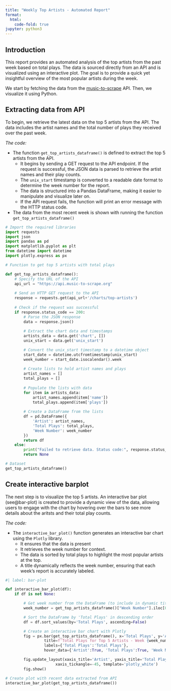 ```yaml
---
title: "Weekly Top Artists - Automated Report"
format:
  html:
    code-fold: true
jupyter: python3
---
```


## Introduction 

This report provides an automated analysis of the top artists from the past week based on total plays. The data is sourced directly from an API and is visualized using an interactive plot. The goal is to provide a quick yet insightful overview of the most popular artists during the week.

We start by fetching the data from the [music-to-scrape](https://music-to-scrape.org/) API. Then, we visualize it using Python.

## Extracting data from API

To begin, we retrieve the latest data on the top 5 artists from the API. The data includes the artist names and the total number of plays they received over the past week.

*The code:*

- The function `get_top_artists_dataframe()` is defined to extract the top 5 artists from the API. 
    - It begins by sending a GET request to the API endpoint. If the request is successful, the JSON data is parsed to retrieve the artist names and their play counts. 
    - The `unix_start` timestamp is converted to a readable date format to determine the week number for the report.
    - The data is structured into a Pandas DataFrame, making it easier to manipulate and visualize later on.
    - If the API request fails, the function will print an error message with the HTTP status code.
- The data from the most recent week is shown with running the function `get_top_artists_dataframe()`


```python
# Import the required libraries
import requests
import json
import pandas as pd
import matplotlib.pyplot as plt
from datetime import datetime 
import plotly.express as px

# Function to get top 5 artists with total plays

def get_top_artists_dataframe():
    # Specify the URL of the API
    api_url = "https://api.music-to-scrape.org"
    
    # Send an HTTP GET request to the API
    response = requests.get(api_url+'/charts/top-artists')
    
    # Check if the request was successful
    if response.status_code == 200:
        # Parse the JSON response
        data = response.json()
        
        # Extract the chart data and timestamps
        artists_data = data.get('chart', [])
        unix_start = data.get('unix_start')

        # Convert the unix_start timestamp to a datetime object
        start_date = datetime.utcfromtimestamp(unix_start)
        week_number = start_date.isocalendar().week
        
        # Create lists to hold artist names and plays
        artist_names = []
        total_plays = []
        
        # Populate the lists with data
        for item in artists_data:
            artist_names.append(item['name'])
            total_plays.append(item['plays'])
        
        # Create a DataFrame from the lists
        df = pd.DataFrame({
            'Artist': artist_names,
            'Total Plays': total_plays,
            'Week Number': week_number
        })
        return df
    else:
        print("Failed to retrieve data. Status code:", response.status_code)
        return None

# Dataset 
get_top_artists_dataframe()
```


## Create interactive barplot

The next step is to visualize the top 5 artists. An interactive bar plot (see@bar-plot) is created to provide a dynamic view of the data, allowing users to engage with the chart by hovering over the bars to see more details about the aritsts and their total play counts. 

*The code:*

- The `interactive_bar_plot()` function generates an interactive bar chart using the `Plotly` library. 
    - It ensures that the data is present
    - It retrieves the week number for context.
    - The data is sorted by total plays to highlight the most popular artists at the top.
    - A title dynamically reflects the week number, ensuring that each week's report is accurately labeled. 



```python
#| label: bar-plot

def interactive_bar_plot(df):
    if df is not None:

        # Get week number from the DataFrame (to include in dynamic title)
        week_number = get_top_artists_dataframe()["Week Number"].iloc[0]

        # Sort the DataFrame by 'Total Plays' in descending order 
        df = df.sort_values(by='Total Plays', ascending=False)

        # Create an interactive bar chart with Plotly
        fig = px.bar(get_top_artists_dataframe(), x='Total Plays', y='Artist', 
                 title=f'Total Plays for Top 5 Artists - Week {week_number}',
                 labels={'Total Plays':'Total Plays'},
                 hover_data={'Artist':True, 'Total Plays':True, 'Week Number':False})

        fig.update_layout(xaxis_title='Artist', yaxis_title='Total Plays',
                      xaxis_tickangle=-45, template='plotly_white')
        fig.show()

# Create plot with recent data extracted from API
interactive_bar_plot(get_top_artists_dataframe())

```


